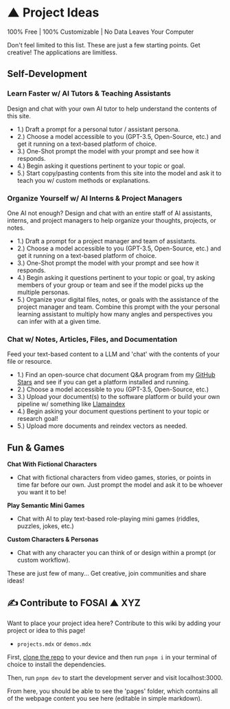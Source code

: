 # ▲ Project Ideas

100% Free | 100% Customizable | No Data Leaves Your Computer

Don't feel limited to this list. These are just a few starting points. Get creative! The applications are limitless. 

## Self-Development

### **Learn Faster w/ AI Tutors & Teaching Assistants**

Design and chat with your own AI tutor to help understand the contents of this site.

- 1.) Draft a prompt for a personal tutor / assistant persona. 
- 2.) Choose a model accessible to you (GPT-3.5, Open-Source, etc.) and get it running on a text-based platform of choice.
- 3.) One-Shot prompt the model with your prompt and see how it responds. 
- 4.) Begin asking it questions pertinent to your topic or goal. 
- 5.) Start copy/pasting contents from this site into the model and ask it to teach you w/ custom methods or explanations.  

### **Organize Yourself w/ AI Interns & Project Managers**

One AI not enough? Design and chat with an entire staff of AI assistants, interns, and project managers to help organize your thoughts, projects, or notes.

- 1.) Draft a prompt for a project manager and team of assistants. 
- 2.) Choose a model accessible to you (GPT-3.5, Open-Source, etc.) and get it running on a text-based platform of choice.
- 3.) One-Shot prompt the model with your prompt and see how it responds. 
- 4.) Begin asking it questions pertinent to your topic or goal, try asking members of your group or team and see if the model picks up the multiple personas. 
- 5.) Organize your digital files, notes, or goals with the assistance of the project manager and team. Combine this prompt with the your personal learning assistant to multiply how many angles and perspectives you can infer with at a given time. 

### **Chat w/ Notes, Articles, Files, and Documentation**

Feed your text-based content to a LLM and 'chat' with the contents of your file or resource.

- 1.) Find an open-source chat document Q&A program from my [GitHub Stars](https://github.com/adynblaed?tab=stars) and see if you can get a platform installed and running. 
- 2.) Choose a model accessible to you (GPT-3.5, Open-Source, etc.)
- 3.) Upload your document(s) to the software platform or build your own pipeline w/ something like [Llamaindex](https://www.llamaindex.ai/)
- 4.) Begin asking your document questions pertinent to your topic or research goal! 
- 5.) Upload more documents and reindex vectors as needed.  

## Fun & Games

**Chat With Fictional Characters**
- Chat with fictional characters from video games, stories, or points in time far before our own. Just prompt the model and ask it to be whoever you want it to be!  

**Play Semantic Mini Games**
- Chat with AI to play text-based role-playing mini games (riddles, puzzles, jokes, etc.)

**Custom Characters & Personas**
- Chat with any character you can think of or design within a prompt (or custom workflow). 

These are just few of many... Get creative, join communities and share ideas! 

## ✍️ Contribute to FOSAI ▲ XYZ

Want to place your project idea here? Contribute to this wiki by adding your project or idea to this page! 
- `projects.mdx` or `demos.mdx`

First, [clone the repo](https://github.com/AdynBlaed/fosai-xyz) to your device and then run `pnpm i` in your terminal of choice to install the dependencies.

Then, run `pnpm dev` to start the development server and visit localhost:3000. 

From here, you should be able to see the 'pages' folder, which contains all of the webpage content you see here (editable in simple markdown).